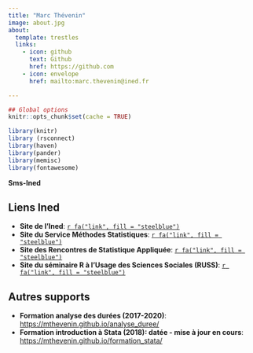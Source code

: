 ```yaml
---
title: "Marc Thévenin"
image: about.jpg
about:
  template: trestles
  links:
    - icon: github
      text: Github
      href: https://github.com
    - icon: envelope
      href: mailto:marc.thevenin@ined.fr  

---
```


```r
## Global options
knitr::opts_chunk$set(cache = TRUE)

library(knitr)
library (rsconnect)
library(haven)
library(pander)
library(memisc)
library(fontawesome)
```

**Sms-Ined**  



::: {.callout-note icon="false"}
## Liens Ined
-   **Site de l'Ined**:  [`r fa("link", fill = "steelblue")`](https://www.ined.fr)
-   **Site du Service Méthodes Statistiques**: [`r fa("link", fill = "steelblue")`](https://sms.site.ined.fr)\
-   **Site des Rencontres de Statistique Appliquée**: [`r fa("link", fill = "steelblue")`](https://statapp.site.ined.fr/)\
-   **Site du séminaire R à l'Usage des Sciences Sociales (RUSS)**: [`r fa("link", fill = "steelblue")`](https://russ.site.ined.fr)
:::



::: {.callout-note icon="false"}
## Autres supports

-   **Formation analyse des durées (2017-2020)**: <https://mthevenin.github.io/analyse_duree/>
-   **Formation introduction à Stata (2018): datée - mise à jour en cours**: <https://mthevenin.github.io/formation_stata/>
:::

